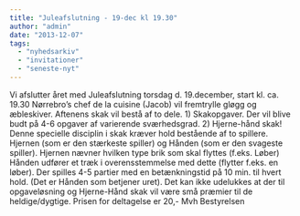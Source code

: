 ```yaml
---
title: "Juleafslutning - 19-dec kl 19.30"
author: "admin"
date: "2013-12-07"
tags: 
  - "nyhedsarkiv"
  - "invitationer"
  - "seneste-nyt"
---
```


Vi afslutter året med Juleafslutning torsdag d. 19.december, start kl. ca. 19.30 Nørrebro’s chef de la cuisine (Jacob) vil fremtrylle gløgg og æbleskiver. Aftenens skak vil bestå af to dele. 1) Skakopgaver. Der vil blive budt på 4-6 opgaver af varierende sværhedsgrad. 2) Hjerne-hånd skak! Denne specielle disciplin i skak kræver hold bestående af to spillere. Hjernen (som er den stærkeste spiller) og Hånden (som er den svageste spiller). Hjernen nævner hvilken type brik som skal flyttes (f.eks. Løber) Hånden udfører et træk i overensstemmelse med dette (flytter f.eks. en løber). Der spilles 4-5 partier med en betænkningstid på 10 min. til hvert hold. (Det er Hånden som betjener uret). Det kan ikke udelukkes at der til opgaveløsning og Hjerne-Hånd skak vil være små præmier til de heldige/dygtige. Prisen for deltagelse er 20,- Mvh Bestyrelsen
